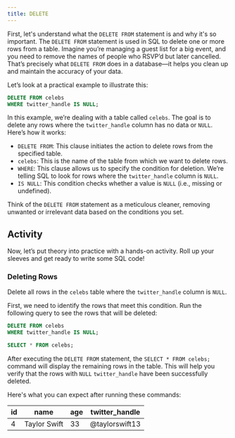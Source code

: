 ```yaml
---
title: DELETE
---
```


First, let's understand what the `DELETE FROM` statement is and why it's so important. The `DELETE FROM` statement is used in SQL to delete one or more rows from a table. Imagine you’re managing a guest list for a big event, and you need to remove the names of people who RSVP’d but later cancelled. That’s precisely what `DELETE FROM` does in a database—it helps you clean up and maintain the accuracy of your data.

Let’s look at a practical example to illustrate this:

```sql
DELETE FROM celebs
WHERE twitter_handle IS NULL;
```

In this example, we’re dealing with a table called `celebs`. The goal is to delete any rows where the `twitter_handle` column has no data or `NULL`. Here’s how it works:

- `DELETE FROM`: This clause initiates the action to delete rows from the specified table.
- `celebs`: This is the name of the table from which we want to delete rows.
- `WHERE`: This clause allows us to specify the condition for deletion. We’re telling SQL to look for rows where the `twitter_handle` column is `NULL`.
- `IS NULL`: This condition checks whether a value is `NULL` (i.e., missing or undefined).

Think of the `DELETE FROM` statement as a meticulous cleaner, removing unwanted or irrelevant data based on the conditions you set.

## Activity

Now, let’s put theory into practice with a hands-on activity. Roll up your sleeves and get ready to write some SQL code!

### Deleting Rows

Delete all rows in the `celebs` table where the `twitter_handle` column is `NULL`.

First, we need to identify the rows that meet this condition. Run the following query to see the rows that will be deleted:

```sql
DELETE FROM celebs
WHERE twitter_handle IS NULL;

SELECT * FROM celebs;
```

After executing the `DELETE FROM` statement, the `SELECT * FROM celebs;` command will display the remaining rows in the table. This will help you verify that the rows with `NULL` `twitter_handle` have been successfully deleted.

Here's what you can expect after running these commands:

| **id** | **name**     | **age** | **twitter_handle** |
| ------ | ------------ | ------- | ------------------ |
| 4      | Taylor Swift | 33      | @taylorswift13     |
